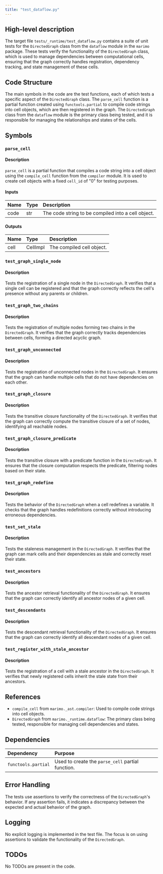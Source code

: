 ```yaml
---
title: "test_dataflow.py"
---
```


## High-level description

The target file `tests/_runtime/test_dataflow.py` contains a suite of unit tests for the `DirectedGraph` class from the `dataflow` module in the `marimo` package. These tests verify the functionality of the `DirectedGraph` class, which is used to manage dependencies between computational cells, ensuring that the graph correctly handles registration, dependency tracking, and state management of these cells.

## Code Structure

The main symbols in the code are the test functions, each of which tests a specific aspect of the `DirectedGraph` class. The `parse_cell` function is a partial function created using `functools.partial` to compile code strings into cell objects, which are then registered in the graph. The `DirectedGraph` class from the `dataflow` module is the primary class being tested, and it is responsible for managing the relationships and states of the cells.

## Symbols

### `parse_cell`
#### Description
`parse_cell` is a partial function that compiles a code string into a cell object using the `compile_cell` function from the `compiler` module. It is used to create cell objects with a fixed `cell_id` of "0" for testing purposes.

#### Inputs
| Name | Type | Description |
|:-----|:-----|:------------|
| code | str | The code string to be compiled into a cell object. |

#### Outputs
| Name | Type | Description |
|:-----|:-----|:------------|
| cell | CellImpl | The compiled cell object. |

### `test_graph_single_node`
#### Description
Tests the registration of a single node in the `DirectedGraph`. It verifies that a single cell can be registered and that the graph correctly reflects the cell's presence without any parents or children.

### `test_graph_two_chains`
#### Description
Tests the registration of multiple nodes forming two chains in the `DirectedGraph`. It verifies that the graph correctly tracks dependencies between cells, forming a directed acyclic graph.

### `test_graph_unconnected`
#### Description
Tests the registration of unconnected nodes in the `DirectedGraph`. It ensures that the graph can handle multiple cells that do not have dependencies on each other.

### `test_graph_closure`
#### Description
Tests the transitive closure functionality of the `DirectedGraph`. It verifies that the graph can correctly compute the transitive closure of a set of nodes, identifying all reachable nodes.

### `test_graph_closure_predicate`
#### Description
Tests the transitive closure with a predicate function in the `DirectedGraph`. It ensures that the closure computation respects the predicate, filtering nodes based on their state.

### `test_graph_redefine`
#### Description
Tests the behavior of the `DirectedGraph` when a cell redefines a variable. It checks that the graph handles redefinitions correctly without introducing erroneous dependencies.

### `test_set_stale`
#### Description
Tests the staleness management in the `DirectedGraph`. It verifies that the graph can mark cells and their dependencies as stale and correctly reset their state.

### `test_ancestors`
#### Description
Tests the ancestor retrieval functionality of the `DirectedGraph`. It ensures that the graph can correctly identify all ancestor nodes of a given cell.

### `test_descendants`
#### Description
Tests the descendant retrieval functionality of the `DirectedGraph`. It ensures that the graph can correctly identify all descendant nodes of a given cell.

### `test_register_with_stale_ancestor`
#### Description
Tests the registration of a cell with a stale ancestor in the `DirectedGraph`. It verifies that newly registered cells inherit the stale state from their ancestors.

## References

- `compile_cell` from `marimo._ast.compiler`: Used to compile code strings into cell objects.
- `DirectedGraph` from `marimo._runtime.dataflow`: The primary class being tested, responsible for managing cell dependencies and states.

## Dependencies

| Dependency | Purpose |
|:-----------|:--------|
| `functools.partial` | Used to create the `parse_cell` partial function. |

## Error Handling

The tests use assertions to verify the correctness of the `DirectedGraph`'s behavior. If any assertion fails, it indicates a discrepancy between the expected and actual behavior of the graph.

## Logging

No explicit logging is implemented in the test file. The focus is on using assertions to validate the functionality of the `DirectedGraph`.

## TODOs

No TODOs are present in the code.